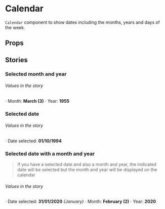
<Meta title="Molecules/Calendar" component={Calendar} />

# Calendar

`Calendar` component to show dates including the months, years and days of the week.

<Preview>
  <Story name="Default">
    <Calendar />
  </Story>
</Preview>

## Props

<Props of={Calendar} />

## Stories

### Selected month and year

<Preview>
  <Story name="Default month and year">
    <Calendar month={3} year={1955} />
  </Story>
</Preview>

###### Values in the story

⋅ Month: **March (3)**
⋅ Year: **1955**

### Selected date

<Preview>
  <Story name="Selected date">
    <Calendar date="01/10/1994" />
  </Story>
</Preview>

###### Values in the story

⋅ Date selected: **01/10/1994**

### Selected date with a month and year

<Preview>
  <Story name="Selected date with a month and year">
    <Calendar date="31/01/2020" month={2} year={2020} />
  </Story>
</Preview>

> If you have a selected date and also a month and year, the indicated date will be selected but the month and year will be displayed on the calendar

###### Values in the story

⋅ Date selected: **31/01/2020** _(January)_
⋅ Month: **February (2)**
⋅ Year: **2020**

